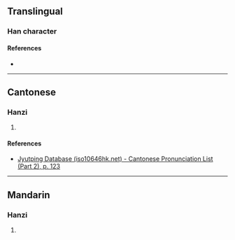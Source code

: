 {{character info}}
==Translingual==

===Han character===
{{Han char|rn=72|rad=日|as=09|sn=13|four=61086|canj=AMBC|ids=⿰日頁}}

====References====
* {{Han ref|kx=0498.020|dkj=14040|hdz=21523.040|uh=668A|ud=26250|bh=DDC4|bd=56772}}

----

==Cantonese==

===Hanzi===
{{yue-hanzi|jyut=[[seoi2]]|y=seui2}}

# {{rfdef|yue|sort=日09}}

====References====
* [http://www.iso10646hk.net/jp/document/download.jsp Jyutping Database (iso10646hk.net) - Cantonese Pronunciation List (Part 2), p. 123]

----

==Mandarin==

===Hanzi===
{{cmn-hanzi|pin=[[xǔ]] ([[xu3]])|wg=hsü<sup>3</sup>}}

# {{rfdef|cmn|sort=日09}}